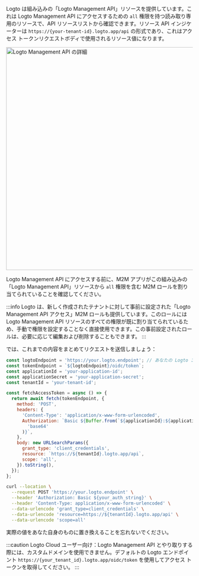 

Logto は組み込みの「Logto Management API」リソースを提供しています。これは Logto Management API にアクセスするための `all` 権限を持つ読み取り専用のリソースで、API リソースリストから確認できます。リソース API インジケーターは `https://{your-tenant-id}.logto.app/api` の形式であり、これはアクセス トークンリクエストボディで使用されるリソース値になります。

<img alt="Logto Management API の詳細" src={LogtoManagementApiSrc} width="600px" />

Logto Management API にアクセスする前に、M2M アプリがこの組み込みの「Logto Management API」リソースから `all` 権限を含む M2M ロールを割り当てられていることを確認してください。

:::info
Logto は、新しく作成されたテナントに対して事前に設定された「Logto Management API アクセス」M2M ロールも提供しています。このロールには Logto Management API リソースのすべての権限が既に割り当てられているため、手動で権限を設定することなく直接使用できます。この事前設定されたロールは、必要に応じて編集および削除することもできます。
:::

では、これまでの内容をまとめてリクエストを送信しましょう：

<Tabs>

<TabItem value="Node.js" label="Node.js">

```js
const logtoEndpoint = 'https://your.logto.endpoint'; // あなたの Logto エンドポイントに置き換えてください
const tokenEndpoint = `${logtoEndpoint}/oidc/token`;
const applicationId = 'your-application-id';
const applicationSecret = 'your-application-secret';
const tenantId = 'your-tenant-id';

const fetchAccessToken = async () => {
  return await fetch(tokenEndpoint, {
    method: 'POST',
    headers: {
      'Content-Type': 'application/x-www-form-urlencoded',
      Authorization: `Basic ${Buffer.from(`${applicationId}:${applicationSecret}`).toString(
        'base64'
      )}`,
    },
    body: new URLSearchParams({
      grant_type: 'client_credentials',
      resource: `https://${tenantId}.logto.app/api`,
      scope: 'all',
    }).toString(),
  });
};
```

</TabItem>

<TabItem value="cURL" label="cURL">

```bash
curl --location \
  --request POST 'https://your.logto.endpoint' \
  --header 'Authorization: Basic ${your_auth_string}' \
  --header 'Content-Type: application/x-www-form-urlencoded' \
  --data-urlencode 'grant_type=client_credentials' \
  --data-urlencode 'resource=https://${tenantId}.logto.app/api' \
  --data-urlencode 'scope=all'
```

実際の値をあなた自身のものに置き換えることを忘れないでください。

</TabItem>

</Tabs>

:::caution
Logto Cloud ユーザー向け：Logto Management API とやり取りする際には、カスタムドメインを使用できません。デフォルトの Logto エンドポイント `https://{your_tenant_id}.logto.app/oidc/token` を使用してアクセス トークンを取得してください。
:::
